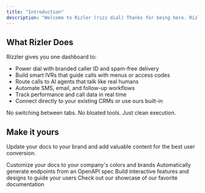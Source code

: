 ```yaml
---
title: "Introduction"
description: "Welcome to Rizler (rizz dial) Thanks for being here. Rizler is the communication backbone for modern businesses a system built to simplify how teams call, text, follow up, and close deals. Whether you’re a small team or scaling to the enterprise level, we designed Rizler to move fast, stay reliable, and handle everything in one place. If you’ve ever felt like your CRM, dialer, and communication tools were all speaking different languages this is your solution."
---
```


## **What Rizler Does**

Rizzler gives you one dashboard to:

- Power dial with branded caller ID and spam-free delivery
- Build smart IVRs that guide calls with menus or access codes
- Route calls to AI agents that talk like real humans
- Automate SMS, email, and follow-up workflows
- Track performance and call data in real time
- Connect directly to your existing CRMs or use ours built-in

No switching between tabs. No bloated tools. Just clean execution.

## Make it yours

Update your docs to your brand and add valuable content for the best user conversion.

<CardGroup cols={2}>
  <Card title="Customize Style" icon="palette" href="https://mintlify.com/docs/settings/global">
    Customize your docs to your company's colors and brands
  </Card>
  <Card title="Reference APIs" icon="code" href="https://mintlify.com/docs/api-playground/openapi">
    Automatically generate endpoints from an OpenAPI spec
  </Card>
  <Card title="Add Components" icon="screwdriver-wrench" href="https://mintlify.com/docs/content/components/accordions">
    Build interactive features and designs to guide your users
  </Card>
  <Card title="Get Inspiration" icon="stars" href="https://mintlify.com/customers">
    Check out our showcase of our favorite documentation
  </Card>
</CardGroup>